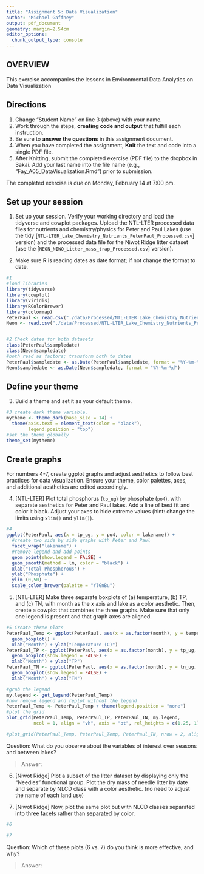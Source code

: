 ```yaml
---
title: "Assignment 5: Data Visualization"
author: "Michael Gaffney"
output: pdf_document
geometry: margin=2.54cm
editor_options: 
  chunk_output_type: console
---
```


## OVERVIEW

This exercise accompanies the lessons in Environmental Data Analytics on Data Visualization 

## Directions
1. Change "Student Name" on line 3 (above) with your name.
2. Work through the steps, **creating code and output** that fulfill each instruction.
3. Be sure to **answer the questions** in this assignment document.
4. When you have completed the assignment, **Knit** the text and code into a single PDF file.
5. After Knitting, submit the completed exercise (PDF file) to the dropbox in Sakai. Add your last name into the file name (e.g., "Fay_A05_DataVisualization.Rmd") prior to submission.

The completed exercise is due on Monday, February 14 at 7:00 pm.



## Set up your session 
1. Set up your session. Verify your working directory and load the tidyverse 
and cowplot packages. Upload the NTL-LTER processed data files for nutrients 
and chemistry/physics for Peter and Paul Lakes (use the tidy 
[`NTL-LTER_Lake_Chemistry_Nutrients_PeterPaul_Processed.csv`] version) and 
the processed data file for the Niwot Ridge litter dataset (use the [`NEON_NIWO_Litter_mass_trap_Processed.csv`] version). 

2. Make sure R is reading dates as date format; if not change the format to date.

```r
#1
#load libraries
library(tidyverse)
library(cowplot)
library(viridis)
library(RColorBrewer)
library(colormap)
PeterPaul <- read.csv("./data/Processed/NTL-LTER_Lake_Chemistry_Nutrients_PeterPaul_Processed.csv", stringsAsFactors = TRUE)
Neon <- read.csv("./data/Processed/NTL-LTER_Lake_Chemistry_Nutrients_PeterPaul_Processed.csv", stringsAsFactors = TRUE)


#2 Check dates for both datasets
class(PeterPaul$sampledate)
class(Neon$sampledate)
#both read as factors; transform both to dates
PeterPaul$sampledate <- as.Date(PeterPaul$sampledate, format = "%Y-%m-%d")
Neon$sampledate <- as.Date(Neon$sampledate, format = "%Y-%m-%d")


```
## Define your theme
3. Build a theme and set it as your default theme.

```r
#3 create dark theme variable.
mytheme <- theme_dark(base_size = 14) +
  theme(axis.text = element_text(color = "black"), 
        legend.position = "top") 
#set the theme globally
theme_set(mytheme)

```

## Create graphs
For numbers 4-7, create ggplot graphs and adjust aesthetics to follow best practices for data visualization. Ensure your theme, color palettes, axes, and additional aesthetics are edited accordingly.

4. [NTL-LTER] Plot total phosphorus (`tp_ug`) by phosphate (`po4`), with separate aesthetics for Peter and Paul lakes. Add a line of best fit and color it black. Adjust your axes to hide extreme values (hint: change the limits using `xlim()` and `ylim()`).

```r
#4
ggplot(PeterPaul, aes(x = tp_ug, y = po4, color = lakename)) + 
  #create two side by side graphs with Peter and Paul
  facet_wrap("lakename") +
  #remove legend and add points
  geom_point(show.legend = FALSE) +
  geom_smooth(method = lm, color = "black") +
  xlab("Total Phosphorous") +
  ylab("Phosphate") +
  ylim (0,50) +
  scale_color_brewer(palette = "YlGnBu")
```


5. [NTL-LTER] Make three separate boxplots of (a) temperature, (b) TP, and (c) TN, with month as the x axis and lake as a color aesthetic. Then, create a cowplot that combines the three graphs. Make sure that only one legend is present and that graph axes are aligned.

```r
#5 Create three plots
PeterPaul_Temp <- ggplot(PeterPaul, aes(x = as.factor(month), y = temperature_C, color = lakename)) + 
  geom_boxplot() +
  xlab("Month") + ylab("Temperature (C)")
PeterPaul_TP <- ggplot(PeterPaul, aes(x = as.factor(month), y = tp_ug, color = lakename)) + 
  geom_boxplot(show.legend = FALSE) +
  xlab("Month") + ylab("TP")
PeterPaul_TN <- ggplot(PeterPaul, aes(x = as.factor(month), y = tn_ug, color = lakename)) + 
  geom_boxplot(show.legend = FALSE) +
  xlab("Month") + ylab("TN")

#grab the legend
my.legend <- get_legend(PeterPaul_Temp)
#now remove legend and replot without the legend
PeterPaul_Temp <- PeterPaul_Temp + theme(legend.position = "none")
#plot the grid
plot_grid(PeterPaul_Temp, PeterPaul_TP, PeterPaul_TN, my.legend, 
          ncol = 1, align = "vh", axis = "bt", rel_heights = c(1.25, 1))

#plot_grid(PeterPaul_Temp, PeterPaul_Temp, PeterPaul_TN, nrow = 2, align = 'h', rel_heights = c(1.25, 1))
```

Question: What do you observe about the variables of interest over seasons and between lakes? 

> Answer: 

6. [Niwot Ridge] Plot a subset of the litter dataset by displaying only the "Needles" functional group. Plot the dry mass of needle litter by date and separate by NLCD class with a color aesthetic. (no need to adjust the name of each land use)

7. [Niwot Ridge] Now, plot the same plot but with NLCD classes separated into three facets rather than separated by color. 

```r
#6

#7


```
Question: Which of these plots (6 vs. 7) do you think is more effective, and why? 

> Answer:
